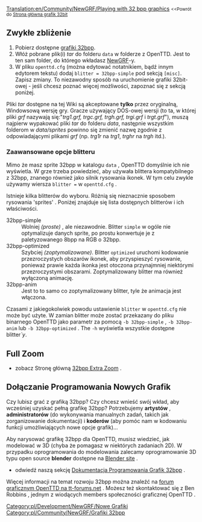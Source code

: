 [[Translation:en/Community/NewGRF/Playing with 32 bpp graphics]]
{{pl/Tłumaczenie|oryg. = Playing with 32bpp graphics
|z     = en
|na    = pl
|Postępy = 30}}
<small><<Powrót do [[pl/Archive/Old 32bpp/Rozwój Grafiki 32bpp|Strona główna grafik 32bit]]</small>
{{pl/Zgodne Wersje|0.6|align="right"}}

==Zwykłe zbliżenie==
# Pobierz dostępne  [[pl/Archive/Old 32bpp/Lista do pobrania 32bpp tary|grafiki 32bpp]].
# Włóż pobrane plik(i) ''tar'' do folderu <code>data</code> w folderze z OpenTTD. Jest to ten sam folder, do którego wkładasz [[pl/Manual/NewGRF|NewGRF]]-y.
# W pliku <code>openttd.cfg</code> (można edytować notatnikiem, bądź innym edytorem tekstu) dodaj <code>blitter = 32bpp-simple</code> pod sekcją <code>[misc]</code>. Zapisz zmiany. To niezawodny sposób na uruchomienie grafiki 32bit-owej - jeśli chcesz poznać więcej możliwości, zapoznać się z sekcją poniżej.

Pliki ''tar'' dostępne na tej Wiki są akceptowane '''tylko''' przez oryginalną, Windowsową wersję gry. Gracze używający DOS-owej wersji (to ta, w której pliki ''grf'' nazywają się:"''trg1.grf, trgc.grf, trgh.grf, trgi.grf'' i ''trgt.grf''"), muszą najpierw wypakować pliki ''tar'' do folderu ''data'', następnie wszystkim folderom w ''data/sprites'' powinno się zmienić nazwę zgodnie z odpowiadającymi plikami ''grf'' (np. ''trg1r'' na ''trg1'', ''trghr'' na ''trgh'' itd.).

===Zaawansowane opcje blitteru===

Mimo że masz sprite 32bpp w katalogu <code>data</code> , OpenTTD domyślnie ich nie wyświetla. W grze trzeba powiedzieć, aby używała blittera kompatybilnego z 32bpp, znanego również jako silnik rysowania ikonek. W tym celu zwykle używamy wiersza <code>blitter =</code> w <code>openttd.cfg</code> .
    
Istnieje kilka blitterów do wyboru. Różnią się nieznacznie sposobem rysowania 'sprites' . Poniżej znajduje się lista dostępnych blitterów i ich właściwości.

;32bpp-simple
:Wolniej ''(proste)'' , ale niezawodnie. Blitter <code>simple</code> w ogóle nie optymalizuje danych sprite, po prostu konwertuje je z paletyzowanego 8bpp na RGB o 32bpp.
;32bpp-optimized
:Szybciej ''(zoptymalizowane)''. Blitter <code>optimized</code> uruchomi kodowanie przezroczystych obszarów ikonek, aby przyspieszyć rysowanie, ponieważ prawie każda ikonka jest otoczona przynajmniej niektórymi przezroczystymi obszarami. Zoptymalizowany blitter ma również wyłączoną animację.
;32bpp-anim
:Jest to to samo co zoptymalizowany blitter, tyle że animacja jest włączona.

Czasami z jakiegokolwiek powodu ustawienie <code>blitter</code> w <code>openttd.cfg</code> nie może być użyte. W zamian blitter może zostać przekazany do pliku binarnego OpenTTD jako parametr za pomocą  <code>-b 32bpp-simple</code> , <code>-b 32bpp-anim</code> lub <code>-b 32bpp-optimized</code> . The <code>-h</code> wyświetla wszystkie dostępne blitter''`y''.

==Full Zoom==

* zobacz Stronę główną [[pl/Community/NewGRF/Rozgrywka z grafiką 32 bpp|32bpp Extra Zoom]] .


==Dołączanie Programowania Nowych Grafik==

Czy lubisz grać z grafiką 32bpp? Czy chcesz wnieść swój wkład, aby wcześniej uzyskać pełną grafikę 32bpp? Potrzebujemy '''artystów''' , '''administratorów''' (do wykonywania manualnych zadań, takich jak zorganizowanie dokumentacji) i '''koderów''' (aby pomóc nam w kodowaniu funkcji umożliwiających nowe opcje grafik)...

Aby narysować grafikę 32bpp dla OpenTTD, musisz wiedzieć, jak modelować w 3D (chyba że pomagasz w niektórych zadaniach 2D). W przypadku oprogramowania do modelowania zalecamy oprogramowanie 3D typu open source '''blender''' dostępne na [http://blender.org Blender site] .

* odwiedź naszą sekcję [[pl/Archive/Old 32bpp/Dokumentacja Rozwijania Grafik 32bpp|Dokumentacja Programowania Grafik 32bpp]] .

Więcej informacji na temat rozwoju 32bpp można znaleźć na [http://www.tt-forums.net/viewforum.php?f=36 forum graficznym OpenTTD na tt-forums.net] . Możesz też skontaktować się z  Ben Robbins , jednym z wiodących members społeczności graficznej OpenTTD .


<!--{{Navbox Graphics Development}}-->{{pl/Community/NewGRF/Navbox Programowanie grafik}}

<!--[[Category:New Graphics]][[Category:32bpp Graphics]]-->[[Category:pl/Development/NewGRF/Nowe Grafiki]][[Category:pl/Community/NewGRF/Grafiki 32bpp]]